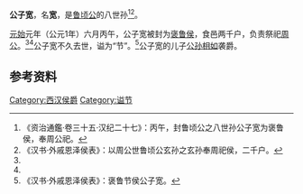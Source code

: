 '''公子宽'''，名'''宽'''，是[[鲁顷公|鲁顷公]]的八世孙<ref name=autogenerated1>《资治通鑑·卷三十五·汉纪二十七》：丙午，封鲁顷公之八世孙公子宽为褒鲁侯，奉周公祀。</ref><ref name=autogenerated2>《汉书·外戚恩泽侯表》：以周公世鲁顷公玄孙之玄孙奉周祀侯，二千户。</ref>。

[[元始_(西汉)|元始]]元年（公元1年）六月丙午，公子宽被封为[[褒鲁侯|褒鲁侯]]，食邑两千户，负责祭祀[[周公|周公]]。<ref name=autogenerated1/><ref name=autogenerated2/>公子宽不久去世，谥为“节”。<ref>《汉书·外戚恩泽侯表》：褒鲁节侯公子宽。</ref>公子宽的儿子[[公孙相如|公孙相如]]袭爵。

==参考资料==
{{reflist}}

[[Category:西汉侯爵|Category:西汉侯爵]]
[[Category:谥节|Category:谥节]]